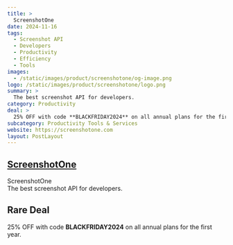 ```yaml
---
title: >
  ScreenshotOne
date: 2024-11-16
tags:
  - Screenshot API
  - Developers
  - Productivity
  - Efficiency
  - Tools
images:
  - /static/images/product/screenshotone/og-image.png
logo: /static/images/product/screenshotone/logo.png
summary: >
  The best screenshot API for developers.
category: Productivity
deal: >
  25% OFF with code **BLACKFRIDAY2024** on all annual plans for the first year.
subcategory: Productivity Tools & Services
website: https://screenshotone.com
layout: PostLayout
---
```


## [ScreenshotOne](https://screenshotone.com)

ScreenshotOne <br/>
The best screenshot API for developers.

## Rare Deal

25% OFF with code **BLACKFRIDAY2024** on all annual plans for the first year.
